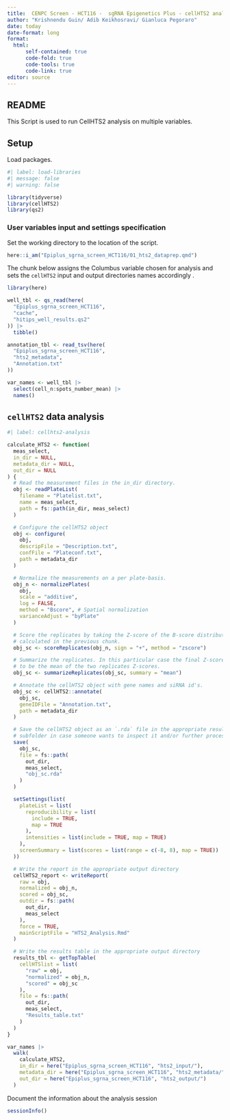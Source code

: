 ```yaml
---
title:  CENPC Screen - HCT116 -  sgRNA Epigenetics Plus - cellHTS2 analysis
author: "Krishnendu Guin/ Adib Keikhosravi/ Gianluca Pegoraro"
date: today
date-format: long
format: 
  html:
      self-contained: true
      code-fold: true
      code-tools: true
      code-link: true
editor: source
---
```

## README

This Script is used to run CellHTS2 analysis on multiple variables.

## Setup

Load packages.

```r
#| label: load-libraries
#| message: false
#| warning: false

library(tidyverse)
library(cellHTS2)
library(qs2)
```

### User variables input and settings specification

Set the working directory to the location of the script.

```r
here::i_am("Epiplus_sgrna_screen_HCT116/01_hts2_dataprep.qmd")
```

The chunk below assigns the Columbus variable chosen for analysis and sets the `cellHTS2` input and output directories names accordingly .

```r
library(here)

well_tbl <- qs_read(here(
  "Epiplus_sgrna_screen_HCT116",
  "cache",
  "hitips_well_results.qs2"
)) |>
  tibble()

annotation_tbl <- read_tsv(here(
  "Epiplus_sgrna_screen_HCT116",
  "hts2_metadata",
  "Annotation.txt"
))

var_names <- well_tbl |>
  select(cell_n:spots_number_mean) |>
  names()
```

## `cellHTS2` data analysis

```r
#| label: cellhts2-analysis

calculate_HTS2 <- function(
  meas_select,
  in_dir = NULL,
  metadata_dir = NULL,
  out_dir = NULL
) {
  # Read the measurement files in the in_dir directory.
  obj <- readPlateList(
    filename = "Platelist.txt",
    name = meas_select,
    path = fs::path(in_dir, meas_select)
  )

  # Configure the cellHTS2 object
  obj <- configure(
    obj,
    descripFile = "Description.txt",
    confFile = "Plateconf.txt",
    path = metadata_dir
  )

  # Normalize the measurements on a per plate-basis.
  obj_n <- normalizePlates(
    obj,
    scale = "additive",
    log = FALSE,
    method = "Bscore", # Spatial normalization
    varianceAdjust = "byPlate"
  )

  # Score the replicates by taking the Z-score of the B-score distribution
  # calculated in the previous chunk.
  obj_sc <- scoreReplicates(obj_n, sign = "+", method = "zscore")

  # Summarize the replicates. In this particular case the final Z-score is going
  # to be the mean of the two replicates Z-scores.
  obj_sc <- summarizeReplicates(obj_sc, summary = "mean")

  # Annotate the cellHTS2 object with gene names and siRNA id's.
  obj_sc <- cellHTS2::annotate(
    obj_sc,
    geneIDFile = "Annotation.txt",
    path = metadata_dir
  )

  # Save the cellHTS2 object as an `.rda` file in the appropriate results
  # subfolder in case someone wants to inspect it and/or further process it.
  save(
    obj_sc,
    file = fs::path(
      out_dir,
      meas_select,
      "obj_sc.rda"
    )
  )

  setSettings(list(
    plateList = list(
      reproducibility = list(
        include = TRUE,
        map = TRUE
      ),
      intensities = list(include = TRUE, map = TRUE)
    ),
    screenSummary = list(scores = list(range = c(-8, 8), map = TRUE))
  ))

  # Write the report in the appropriate output directory
  cellHTS2_report <- writeReport(
    raw = obj,
    normalized = obj_n,
    scored = obj_sc,
    outdir = fs::path(
      out_dir,
      meas_select
    ),
    force = TRUE,
    mainScriptFile = "HTS2_Analysis.Rmd"
  )

  # Write the results table in the appropriate output directory
  results_tbl <- getTopTable(
    cellHTSlist = list(
      "raw" = obj,
      "normalized" = obj_n,
      "scored" = obj_sc
    ),
    file = fs::path(
      out_dir,
      meas_select,
      "Results_table.txt"
    )
  )
}
```

```r
var_names |>
  walk(
    calculate_HTS2,
    in_dir = here("Epiplus_sgrna_screen_HCT116", "hts2_input/"),
    metadata_dir = here("Epiplus_sgrna_screen_HCT116", "hts2_metadata/"),
    out_dir = here("Epiplus_sgrna_screen_HCT116", "hts2_output/")
  )
```

Document the information about the analysis session

```r
sessionInfo()
```